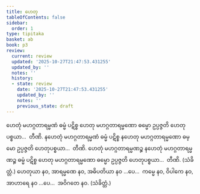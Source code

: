 ```yaml
---
title: ဟေတု
tableOfContents: false
sidebar:
  order: 1
type: tipitaka
basket: ab
book: p3
review:
  current: review
  updated: '2025-10-27T21:47:53.431255'
  updated_by: ''
  notes: ''
  history:
  - state: review
    date: '2025-10-27T21:47:53.431255'
    updated_by: ''
    notes: ''
    previous_state: draft
---
```



<ReviewStatus review={frontmatter.review} showDetails={true} />

<HypothesisAnnotation frontmatter={frontmatter} />

<DynamicBreadcrumb />

<Division number="389" book="p3" e="ch" v="39" p="284">

<Paragraph number="835" book="p3">
ဟေတုံ မဟဂ္ဂတာရမ္မဏံ ဓမ္မံ ပဋိစ္စ ဟေတု မဟဂ္ဂတာရမ္မဏော ဓမ္မော ဥပ္ပဇ္ဇတိ ဟေတုပစ္စယာ…  တီဏိ.
</Paragraph>

<Paragraph number="836" book="p3">
နဟေတုံ မဟဂ္ဂတာရမ္မဏံ ဓမ္မံ ပဋိစ္စ နဟေတု မဟဂ္ဂတာရမ္မဏော ဓမ္မော ဥပ္ပဇ္ဇတိ ဟေတုပစ္စယာ…  တီဏိ.
</Paragraph>

<Paragraph number="837" book="p3">
ဟေတုံ မဟဂ္ဂတာရမ္မဏဉ္စ နဟေတုံ မဟဂ္ဂတာရမ္မဏဉ္စ ဓမ္မံ ပဋိစ္စ ဟေတု မဟဂ္ဂတာရမ္မဏော ဓမ္မော ဥပ္ပဇ္ဇတိ ဟေတုပစ္စယာ…  တီဏိ. (သံခိတ္တံ.)
</Paragraph>

</Division>
<Division number="390" book="p3" e="ch" v="39" p="284">

<Paragraph number="838" book="p3">
ဟေတုယာ နဝ, အာရမ္မဏေ နဝ, အဓိပတိယာ နဝ …ပေ…  ကမ္မေ နဝ, ဝိပါကေ နဝ, အာဟာရေ နဝ …ပေ…  အဝိဂတေ နဝ. (သံခိတ္တံ.)
</Paragraph>
</Division>